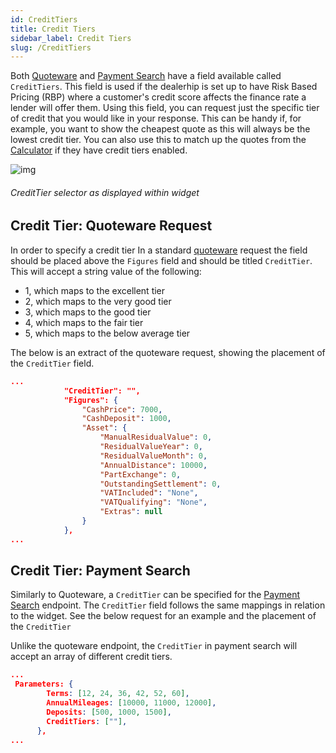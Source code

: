 ```yaml
---
id: CreditTiers
title: Credit Tiers
sidebar_label: Credit Tiers
slug: /CreditTiers
---
```

Both [Quoteware](/docs/) and [Payment Search](PaymentSearch) have a field available called `CreditTiers`.
This field is used if the dealerhip is set up to have Risk Based Pricing (RBP) where a customer's credit score affects the finance rate a lender will offer them.
Using this field, you can request just the specific tier of credit that you would like in your response. This can be handy if, for example, you want to show the cheapest quote
as this will always be the lowest credit tier. You can also use this to match up the quotes from the [Calculator](Widget) if they have credit tiers enabled.

![img](../../static/img/CreditTierWidget.png 'Credit tiers on the widget')
###### CreditTier selector as displayed within widget

## Credit Tier: Quoteware Request

In order to specify a credit tier In a standard [quoteware](/) request the field should be placed above the `Figures` field and should be titled `CreditTier`. This will accept a string value of the following:

- 1, which maps to the excellent tier
- 2, which maps to the very good tier
- 3, which maps to the good tier
- 4, which maps to the fair tier
- 5, which maps to the below average tier

The below is an extract of the quoteware request, showing the placement of the `CreditTier` field.

```json {2} title="application/json"
...
			"CreditTier": "",
			"Figures": {
				"CashPrice": 7000,
				"CashDeposit": 1000,
				"Asset": {
					"ManualResidualValue": 0,
					"ResidualValueYear": 0,
					"ResidualValueMonth": 0,
					"AnnualDistance": 10000,
					"PartExchange": 0,
					"OutstandingSettlement": 0,
					"VATIncluded": "None",
					"VATQualifying": "None",
					"Extras": null
				}
			},
...
```


## Credit Tier: Payment Search

Similarly to Quoteware, a `CreditTier` can be specified for the [Payment Search](PaymentSearch) endpoint. The `CreditTier` field follows the same mappings in relation to the widget. See the below request for an example and the placement of the `CreditTier`

Unlike the quoteware endpoint, the `CreditTier` in payment search will accept an array of different credit tiers.

```json {6} title="application/json"
...
 Parameters: {
        Terms: [12, 24, 36, 42, 52, 60],
        AnnualMileages: [10000, 11000, 12000],
        Deposits: [500, 1000, 1500],
        CreditTiers: [""],
      },
...
```
